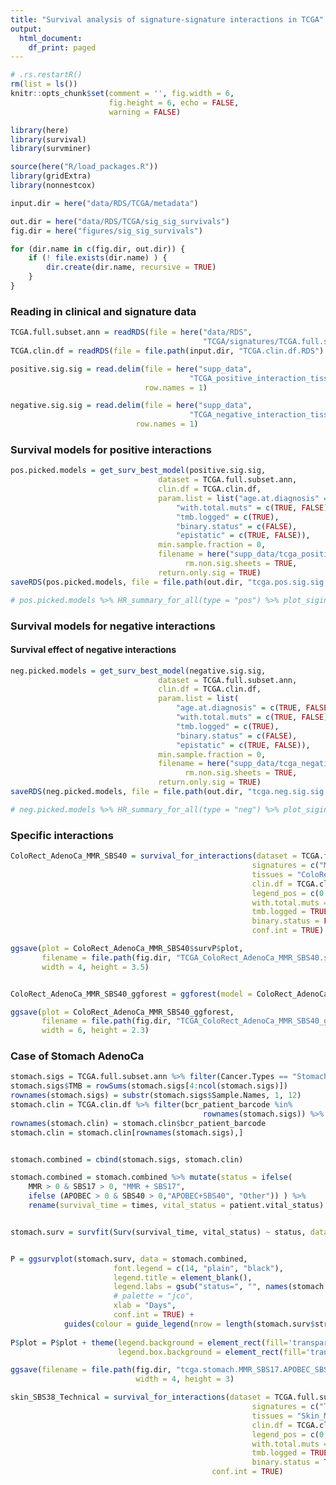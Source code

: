 ```yaml
---
title: "Survival analysis of signature-signature interactions in TCGA"
output: 
  html_document:
    df_print: paged
---
```


```r
# .rs.restartR()
rm(list = ls())
knitr::opts_chunk$set(comment = '', fig.width = 6, 
                      fig.height = 6, echo = FALSE, 
                      warning = FALSE)
```

```r
library(here)
library(survival)
library(survminer)

source(here("R/load_packages.R"))
library(gridExtra)
library(nonnestcox)

input.dir = here("data/RDS/TCGA/metadata")

out.dir = here("data/RDS/TCGA/sig_sig_survivals")
fig.dir = here("figures/sig_sig_survivals")

for (dir.name in c(fig.dir, out.dir)) {
    if (! file.exists(dir.name) ) {
        dir.create(dir.name, recursive = TRUE)
    }
}
```

### Reading in clinical and signature data

```r
TCGA.full.subset.ann = readRDS(file = here("data/RDS",
                                           "TCGA/signatures/TCGA.full.subset.ann.RDS"))   
TCGA.clin.df = readRDS(file = file.path(input.dir, "TCGA.clin.df.RDS") )

positive.sig.sig = read.delim(file = here("supp_data", 
                                        "TCGA_positive_interaction_tissue_summaries.tsv"),
                              row.names = 1)

negative.sig.sig = read.delim(file = here("supp_data", 
                                        "TCGA_negative_interaction_tissue_summaries.tsv"),
                            row.names = 1)
```


### Survival models for positive interactions

<!-- ```{r} -->
<!-- pos.plotlist = get_surv_plotlist(positive.sig.sig,  -->
<!--                                  dataset = TCGA.full.subset.ann, -->
<!--                                  clin.df = TCGA.clin.df, -->
<!--                                  age.at.diagnosis = TRUE, -->
<!--                                  with.total.muts = TRUE,  -->
<!--                                  tmb.logged = TRUE, -->
<!--                                  binary.status = FALSE, -->
<!--                                  epistatic = FALSE, -->
<!--                                  legend.pos = c(0.8, 0.8)) -->

<!-- pdf(file.path(fig.dir, "TCGA_positive_interactions_survivals_totmut_nonbinary.pdf"), -->
<!--     onefile = TRUE, width = 6, height = 8) -->

<!-- for (i in 1:length(pos.plotlist) ) { -->
<!--     try({print(pos.plotlist[[i]] ) }) -->
<!-- } -->
<!-- dev.off() -->


<!-- pos.plotlist = get_surv_plotlist(positive.sig.sig,  -->
<!--                                  dataset = TCGA.full.subset.ann, -->
<!--                                  clin.df = TCGA.clin.df, -->
<!--                                  with.total.muts = FALSE,  -->
<!--                                  binary.status = FALSE, -->
<!--                                  legend.pos = c(0.8, 0.8)) -->

<!-- pdf(file.path(fig.dir, "TCGA_positive_interactions_survivals_nontotmut_nonbinary.pdf"), -->
<!--     onefile = TRUE, width = 6, height = 8) -->

<!-- for (i in 1:length(pos.plotlist) ) { -->
<!--     try({print(pos.plotlist[[i]] ) }) -->
<!-- } -->
<!-- dev.off() -->


<!-- pos.plotlist = get_surv_plotlist(positive.sig.sig,  -->
<!--                                  dataset = TCGA.full.subset.ann, -->
<!--                                  clin.df = TCGA.clin.df, -->
<!--                                  with.total.muts = TRUE,  -->
<!--                                  tmb.logged = TRUE, -->
<!--                                  binary.status = TRUE, -->
<!--                                  legend.pos = c(0.8, 0.8)) -->

<!-- pdf(file.path(fig.dir, "TCGA_positive_interactions_survivals_totmut_binary.pdf"), -->
<!--     onefile = TRUE, width = 6, height = 8) -->

<!-- for (i in 1:length(pos.plotlist) ) { -->
<!--     try({print(pos.plotlist[[i]] ) }) -->
<!-- } -->
<!-- dev.off() -->


<!-- pos.plotlist = get_surv_plotlist(positive.sig.sig,  -->
<!--                                  dataset = TCGA.full.subset.ann, -->
<!--                                  clin.df = TCGA.clin.df, -->
<!--                                  age.at.diagnosis = TRUE, -->
<!--                                  with.total.muts = TRUE,  -->
<!--                                  tmb.logged = TRUE, -->
<!--                                  binary.status = FALSE, -->
<!--                                  epistatic = TRUE, -->
<!--                                  legend.pos = c(0.8, 0.8)) -->

<!-- pdf(file.path(fig.dir, "TCGA_positive_interactions_survivals_totmut.epistatic.pdf"), -->
<!--     onefile = TRUE, width = 6, height = 8) -->

<!-- for (i in 1:length(pos.plotlist) ) { -->
<!--     try({print(pos.plotlist[[i]] ) }) -->
<!-- } -->
<!-- dev.off() -->
<!-- ``` -->


<!-- ```{r} -->
<!-- pos.coxlist = get_surv_coxlist(positive.sig.sig,  -->
<!--                                  dataset = TCGA.full.subset.ann, -->
<!--                                  clin.df = TCGA.clin.df, -->
<!--                                  with.total.muts = TRUE,  -->
<!--                                  tmb.logged = TRUE, -->
<!--                                  binary.status = FALSE) -->
<!-- saveRDS(pos.coxlist, file = file.path(out.dir, "pos.coxlist.totmut.nonbinary.RDS")) -->



<!-- pos.coxlist = get_surv_coxlist(positive.sig.sig,  -->
<!--                                  dataset = TCGA.full.subset.ann, -->
<!--                                  clin.df = TCGA.clin.df, -->
<!--                                  with.total.muts = FALSE,  -->
<!--                                  tmb.logged = TRUE, -->
<!--                                  binary.status = FALSE) -->
<!-- saveRDS(pos.coxlist, file = file.path(out.dir, "pos.coxlist.nototmut.nonbinary.RDS")) -->
<!-- ``` -->


```r
pos.picked.models = get_surv_best_model(positive.sig.sig, 
                                 dataset = TCGA.full.subset.ann,
                                 clin.df = TCGA.clin.df,
                                 param.list = list("age.at.diagnosis" = c(TRUE, FALSE),
                                     "with.total.muts" = c(TRUE, FALSE), 
                                     "tmb.logged" = c(TRUE),
                                     "binary.status" = c(FALSE),
                                     "epistatic" = c(TRUE, FALSE)),
                                 min.sample.fraction = 0, 
                                 filename = here("supp_data/tcga_positive_sig_sig_survivals.xlsx"),
                                       rm.non.sig.sheets = TRUE,
                                 return.only.sig = TRUE)
saveRDS(pos.picked.models, file = file.path(out.dir, "tcga.pos.sig.sig.picked.models.epi.RDS"))

# pos.picked.models %>% HR_summary_for_all(type = "pos") %>% plot_sigint_forest()
```

### Survival models for negative interactions

<!-- ```{r} -->
<!-- neg.plotlist = get_surv_plotlist(negative.sig.sig,  -->
<!--                                  dataset = TCGA.full.subset.ann, -->
<!--                                  clin.df = TCGA.clin.df, -->
<!--                                  with.total.muts = TRUE, -->
<!--                                  tmb.logged = TRUE, -->
<!--                                  binary.status = FALSE, -->
<!--                                  legend.pos = c(0.8, 0.8)) -->

<!-- pdf(file.path(fig.dir, "TCGA_negative_interactions_survivals_totmut_nonbinary.pdf"), -->
<!--     onefile = TRUE, width = 6, height = 8) -->

<!-- for (i in 1:length(neg.plotlist) ) { -->
<!--     try({print(neg.plotlist[[i]] ) }) -->
<!-- } -->
<!-- dev.off() -->


<!-- neg.plotlist = get_surv_plotlist(negative.sig.sig,  -->
<!--                                  dataset = TCGA.full.subset.ann, -->
<!--                                  clin.df = TCGA.clin.df, -->
<!--                                  with.total.muts = FALSE,  -->
<!--                                  binary.status = FALSE, -->
<!--                                  legend.pos = c(0.8, 0.8)) -->

<!-- pdf(file.path(fig.dir, "TCGA_negative_interactions_survivals_nontotmut_nonbinary.pdf"), -->
<!--     onefile = TRUE, width = 6, height = 8) -->

<!-- for (i in 1:length(neg.plotlist) ) { -->
<!--     try({print(neg.plotlist[[i]] ) }) -->
<!-- } -->
<!-- dev.off() -->


<!-- neg.plotlist = get_surv_plotlist(negative.sig.sig,  -->
<!--                                  dataset = TCGA.full.subset.ann, -->
<!--                                  clin.df = TCGA.clin.df, -->
<!--                                  with.total.muts = TRUE,  -->
<!--                                  tmb.logged = TRUE, -->
<!--                                  binary.status = TRUE, -->
<!--                                  legend.pos = c(0.8, 0.8)) -->

<!-- pdf(file.path(fig.dir, "TCGA_negative_interactions_survivals_totmut_binary.pdf"), -->
<!--     onefile = TRUE, width = 6, height = 8) -->

<!-- for (i in 1:length(neg.plotlist) ) { -->
<!--     try({print(neg.plotlist[[i]] ) }) -->
<!-- } -->
<!-- dev.off() -->


<!-- neg.plotlist = get_surv_plotlist(negative.sig.sig,  -->
<!--                                  dataset = TCGA.full.subset.ann, -->
<!--                                  clin.df = TCGA.clin.df, -->
<!--                                  age.at.diagnosis = TRUE, -->
<!--                                  with.total.muts = TRUE,  -->
<!--                                  tmb.logged = TRUE, -->
<!--                                  binary.status = FALSE, -->
<!--                                  epistatic = TRUE, -->
<!--                                  legend.pos = c(0.8, 0.8)) -->

<!-- pdf(file.path(fig.dir, "TCGA_negative_interactions_survivals_totmut.epistatic.pdf"), -->
<!--     onefile = TRUE, width = 6, height = 8) -->

<!-- for (i in 1:length(neg.plotlist) ) { -->
<!--     try({print(neg.plotlist[[i]] ) }) -->
<!-- } -->
<!-- dev.off() -->
<!-- ``` -->

<!-- ```{r} -->
<!-- neg.coxlist = get_surv_coxlist(negative.sig.sig,  -->
<!--                                  dataset = TCGA.full.subset.ann, -->
<!--                                  clin.df = TCGA.clin.df, -->
<!--                                  with.total.muts = TRUE,  -->
<!--                                tmb.logged = TRUE, -->
<!--                                  binary.status = FALSE) -->
<!-- saveRDS(neg.coxlist, file = file.path(out.dir, "neg.coxlist.totmut.nonbinary.RDS")) -->


<!-- neg.coxlist = get_surv_coxlist(negative.sig.sig,  -->
<!--                                  dataset = TCGA.full.subset.ann, -->
<!--                                  clin.df = TCGA.clin.df, -->
<!--                                  with.total.muts = FALSE,  -->
<!--                                  tmb.logged = TRUE, -->
<!--                                  binary.status = FALSE) -->
<!-- saveRDS(neg.coxlist, file = file.path(out.dir, "neg.coxlist.nototmut.nonbinary.RDS")) -->
<!-- ``` -->

#### Survival effect of negative interactions 

```r
neg.picked.models = get_surv_best_model(negative.sig.sig, 
                                 dataset = TCGA.full.subset.ann,
                                 clin.df = TCGA.clin.df,
                                 param.list = list(
                                     "age.at.diagnosis" = c(TRUE, FALSE),
                                     "with.total.muts" = c(TRUE, FALSE), 
                                     "tmb.logged" = c(TRUE),
                                     "binary.status" = c(FALSE),
                                     "epistatic" = c(TRUE, FALSE)),
                                 min.sample.fraction = 0,
                                 filename = here("supp_data/tcga_negative_sig_sig_survivals.xlsx"),
                                       rm.non.sig.sheets = TRUE,
                                 return.only.sig = TRUE)
saveRDS(neg.picked.models, file = file.path(out.dir, "tcga.neg.sig.sig.picked.models.epi.RDS"))

# neg.picked.models %>% HR_summary_for_all(type = "neg") %>% plot_sigint_forest()
```


### Specific interactions

```r
ColoRect_AdenoCa_MMR_SBS40 = survival_for_interactions(dataset = TCGA.full.subset.ann, 
                                                      signatures = c("MMR", "SBS40"), 
                                                      tissues = "ColoRect_AdenoCa", 
                                                      clin.df = TCGA.clin.df,
                                                      legend_pos = c(0.7, 0.22),
                                                      with.total.muts = TRUE,
                                                      tmb.logged = TRUE,
                                                      binary.status = FALSE,
                                                      conf.int = TRUE)

ggsave(plot = ColoRect_AdenoCa_MMR_SBS40$survP$plot,
       filename = file.path(fig.dir, "TCGA_ColoRect_AdenoCa_MMR_SBS40.survivals.pdf"),
       width = 4, height = 3.5)


ColoRect_AdenoCa_MMR_SBS40_ggforest = ggforest(model = ColoRect_AdenoCa_MMR_SBS40$coxout, data = ColoRect_AdenoCa_MMR_SBS40$survival.df)

ggsave(plot = ColoRect_AdenoCa_MMR_SBS40_ggforest,
       filename = file.path(fig.dir, "TCGA_ColoRect_AdenoCa_MMR_SBS40_ggforest.ggforest.pdf"),
       width = 6, height = 2.3)
```

### Case of Stomach AdenoCa

```r
stomach.sigs = TCGA.full.subset.ann %>% filter(Cancer.Types == "Stomach_AdenoCa")
stomach.sigs$TMB = rowSums(stomach.sigs[4:ncol(stomach.sigs)])
rownames(stomach.sigs) = substr(stomach.sigs$Sample.Names, 1, 12)
stomach.clin = TCGA.clin.df %>% filter(bcr_patient_barcode %in% 
                                           rownames(stomach.sigs)) %>% unique()
rownames(stomach.clin) = stomach.clin$bcr_patient_barcode
stomach.clin = stomach.clin[rownames(stomach.sigs),]


stomach.combined = cbind(stomach.sigs, stomach.clin)

stomach.combined = stomach.combined %>% mutate(status = ifelse(
    MMR > 0 & SBS17 > 0, "MMR + SBS17", 
    ifelse (APOBEC > 0 & SBS40 > 0,"APOBEC+SBS40", "Other")) ) %>% 
    rename(survival_time = times, vital_status = patient.vital_status)


stomach.surv = survfit(Surv(survival_time, vital_status) ~ status, data = stomach.combined)


P = ggsurvplot(stomach.surv, data = stomach.combined,
                       font.legend = c(14, "plain", "black"),
                       legend.title = element_blank(),
                       legend.labs = gsub("status=", "", names(stomach.surv$strata)),
                       # palette = "jco",
                       xlab = "Days",
                       conf.int = TRUE) + 
            guides(colour = guide_legend(nrow = length(stomach.surv$strata)))
        
P$plot = P$plot + theme(legend.background = element_rect(fill='transparent'),
                        legend.box.background = element_rect(fill='transparent', size = 0))

ggsave(filename = file.path(fig.dir, "tcga.stomach.MMR_SBS17.APOBEC_SBS40.Others.survival.pdf"),
                            width = 4, height = 3)
```


```r
skin_SBS38_Technical = survival_for_interactions(dataset = TCGA.full.subset.ann, 
                                                      signatures = c("Technical", "SBS38"), 
                                                      tissues = "Skin_Melanoma", 
                                                      clin.df = TCGA.clin.df,
                                                      legend_pos = c(0.8, 0.8),
                                                      with.total.muts = TRUE,
                                                      tmb.logged = TRUE,
                                                      binary.status = TRUE,
                                             conf.int = TRUE)
```

